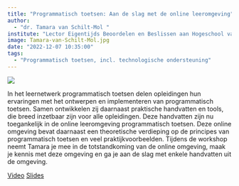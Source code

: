 ```yaml
---
title: "Programmatisch toetsen: Aan de slag met de online leeromgeving"
author:
  - "dr. Tamara van Schilt-Mol "
institute: "Lector Eigentijds Beoordelen en Beslissen aan Hogeschool van Arnhem en Nijmegen"
image: Tamara-van-Schilt-Mol.jpg
date: "2022-12-07 10:35:00"
tags: 
  - "Programmatisch toetsen, incl. technologische ondersteuning"
---
```


::: {.column-margin}
![](Tamara-van-Schilt-Mol.jpg)
:::

In het leernetwerk programmatisch toetsen delen opleidingen hun ervaringen met het ontwerpen en implementeren van programmatisch toetsen. Samen ontwikkelen zij daarnaast praktische handvatten en tools, die breed inzetbaar zijn voor alle opleidingen. Deze handvatten zijn nu toegankelijk in de online leeromgeving programmatisch toetsen. Deze online omgeving bevat daarnaast een theoretische verdieping op de principes van programmatisch toetsen en veel praktijkvoorbeelden.
Tijdens de workshop neemt Tamara je mee in de totstandkoming van de online omgeving, maak je kennis met deze omgeving en ga je aan de slag met enkele handvatten uit de omgeving.

[Video](https://tilburguniversity.cloud.panopto.eu/Panopto/Pages/Viewer.aspx?id=39831464-3f75-45ae-9244-af3800f06967){.btn .btn-primary}
[Slides](https://drive.google.com/file/d/1Z-9-YiYOSffFdqaVEr-RZHQbi8tlhOHK/view?usp=share_link){.btn .btn-primary}
